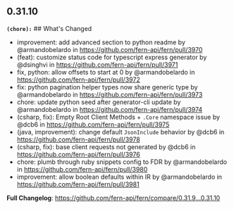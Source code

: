## 0.31.10
**`(chore):`** ## What's Changed
* improvement: add advanced section to python readme by @armandobelardo in https://github.com/fern-api/fern/pull/3970
* (feat): customize status code for typescript express generator  by @dsinghvi in https://github.com/fern-api/fern/pull/3971
* fix, python: allow offsets to start at 0 by @armandobelardo in https://github.com/fern-api/fern/pull/3972
* fix: python pagination helper types now share generic type by @armandobelardo in https://github.com/fern-api/fern/pull/3973
* chore: update python seed after generator-cli update by @armandobelardo in https://github.com/fern-api/fern/pull/3974
* (csharp, fix): Empty Root Client Methods + `.Core` namespace issue by @dcb6 in https://github.com/fern-api/fern/pull/3975
* (java, improvement): change default `JsonInclude` behavior  by @dcb6 in https://github.com/fern-api/fern/pull/3978
* (csharp, fix): base client requests not generated by @dcb6 in https://github.com/fern-api/fern/pull/3976
* chore: plumb through ruby snippets config to FDR by @armandobelardo in https://github.com/fern-api/fern/pull/3980
* improvement: allow boolean defaults within IR by @armandobelardo in https://github.com/fern-api/fern/pull/3981


**Full Changelog**: https://github.com/fern-api/fern/compare/0.31.9...0.31.10

